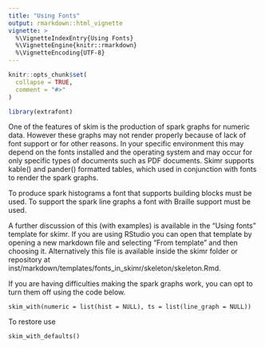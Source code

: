 ```yaml
---
title: "Using Fonts"
output: rmarkdown::html_vignette
vignette: >
  %\VignetteIndexEntry{Using Fonts}
  %\VignetteEngine{knitr::rmarkdown}
  %\VignetteEncoding{UTF-8}
---
```


```r
knitr::opts_chunk$set(
  collapse = TRUE,
  comment = "#>"
)
```

```r
library(extrafont)

```


One of the features of skim is the production of spark graphs for numeric data.
However these graphs may not render properly because of lack of font support or for other
reasons. In your specific environment this may depend on the fonts installed and the operating
system and may occur for only specific types of documents such as PDF documents.
Skimr supports kable() and pander() formatted tables, which used in conjunction with 
fonts to render the spark graphs.

To produce spark histograms a font that supports building blocks must be used. To
support the spark line graphs a font with Braille support must be used. 

A further discussion of this (with examples) is available in the "Using fonts" template for
skimr.  If you are using RStudio you can open that template by opening a new markdown
file and selecting "From template" and then choosing it.  Alternatively this file 
is available inside the skimr folder or repository at 
inst/markdown/templates/fonts_in_skimr/skeleton/skeleton.Rmd. 

If you are having difficulties making the spark graphs work, you can opt to turn 
them off using the code below.

```
skim_with(numeric = list(hist = NULL), ts = list(line_graph = NULL))

```
To restore use 

```
skim_with_defaults()

```
